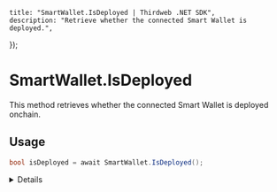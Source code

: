 
	title: "SmartWallet.IsDeployed | Thirdweb .NET SDK",
	description: "Retrieve whether the connected Smart Wallet is deployed.",
});

# SmartWallet.IsDeployed

This method retrieves whether the connected Smart Wallet is deployed onchain.

## Usage

```csharp
bool isDeployed = await SmartWallet.IsDeployed();
```

<Details summary="Return Value">

### bool

Whether a Smart Wallet is deployed as a `bool`.

</Details>
